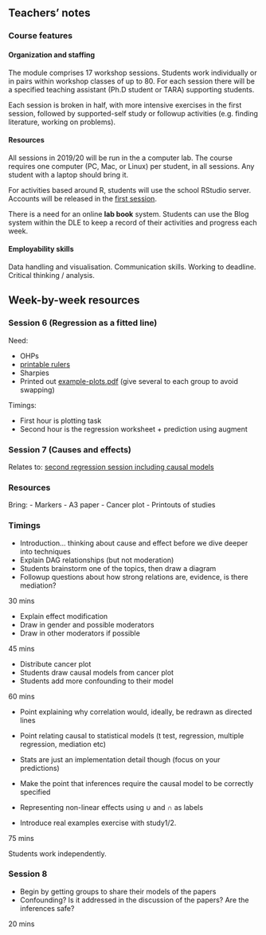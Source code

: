 ## Teachers' notes

### Course features

#### Organization and staffing

The module comprises 17 workshop sessions. Students work individually or in
pairs within workshop classes of up to 80. For each session there will be a
specified teaching assistant (Ph.D student or TARA) supporting students.

Each session is broken in half, with more intensive exercises in the first
session, followed by supported-self study or followup activities (e.g. finding
literature, working on problems).

#### Resources

All sessions in 2019/20 will be run in the a computer lab. The course requires
one computer (PC, Mac, or Linux) per student, in all sessions. Any student with
a laptop should bring it.

For activities based around R, students will use the school RStudio server.
Accounts will be released in the [first session](#beginners).

There is a need for an online **lab book** system. Students can use the Blog
system within the DLE to keep a record of their activities and progress each
week.

#### Employability skills

Data handling and visualisation. Communication skills. Working to deadline.
Critical thinking / analysis.


## Week-by-week resources




### Session 6 (Regression as a fitted line)


Need:

- OHPs
- [printable rulers](rulers_metric_narrow.pdf)
- Sharpies
- Printed out [example-plots.pdf](regression-example-plots.pdf) (give several to each group to avoid swapping)


Timings:

- First hour is plotting task
- Second hour is the regression worksheet + prediction using augment


### Session 7 (Causes and effects)

Relates to: [second regression session including causal models](#regression2)


### Resources

Bring:
- Markers
- A3 paper
- Cancer plot
- Printouts of studies

### Timings

- Introduction... thinking about cause and effect before we dive deeper into techniques
- Explain DAG relationships (but not moderation)
- Students brainstorm one of the topics, then draw a diagram
- Followup questions about how strong relations are, evidence, is there mediation?

30 mins

- Explain effect modification
- Draw in gender and possible moderators
- Draw in other moderators if possible

45 mins

- Distribute cancer plot
- Students draw causal models from cancer plot
- Students add more confounding to their model

60 mins

- Point explaining why correlation would, ideally, be redrawn as directed lines
- Point relating causal to statistical models (t test, regression, multiple regression, mediation etc)
- Stats are just an implementation detail though (focus on your predictions)
- Make the point that inferences require the causal model to be correctly specified
- Representing non-linear effects using $\cup$ and $\cap$ as labels

- Introduce real examples exercise with study1/2.

75 mins


Students work independently.




### Session 8

- Begin by getting groups to share their models of the papers
- Confounding? Is it addressed in the discussion of the papers? Are the inferences safe?

20 mins
